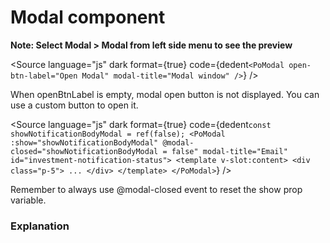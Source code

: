 # Modal component




**Note: Select Modal > Modal from left side menu to see the preview**

<Source
	language="js"
	dark
	format={true}
	code={dedent`
    <PoModal open-btn-label="Open Modal" modal-title="Modal window" />
  `}
/>

When openBtnLabel is empty, modal open button is not displayed. You can use a custom button to open it.

<Source
	language="js"
	dark
	format={true}
	code={dedent`
    const showNotificationBodyModal = ref(false);
    <PoModal :show="showNotificationBodyModal" @modal-closed="showNotificationBodyModal = false" modal-title="Email" id="investment-notification-status">
        <template v-slot:content>
          <div class="p-5">
            ...
          </div>
        </template>
    </PoModal>
  `}
/>

Remember to always use @modal-closed event to reset the show prop variable.

### Explanation

<ArgTypes of={PoModalStories} />

